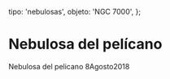 
  tipo: 'nebulosas',
  objeto: 'NGC 7000',
};

# Nebulosa del pelícano

<Imagen
  src="registro/ngc-7000_20180808_1_1.png"
  fecha="20180808"
/>

Nebulosa del pelicano 8Agosto2018
